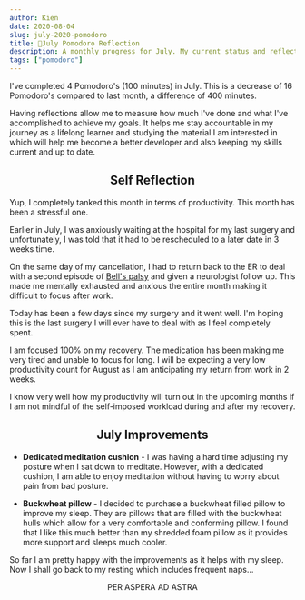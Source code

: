 ```yaml
---
author: Kien
date: 2020-08-04
slug: july-2020-pomodoro
title: 🍅July Pomodoro Reflection 
description: A monthly progress for July. My current status and reflection on my productivity, goals and achievements.
tags: ["pomodoro"]
---
```



<PomodoroChartJuly/>

I've completed 4 Pomodoro's (100 minutes) in July. This is a decrease of 16 Pomodoro's compared to last month, a difference of 400 minutes. 

Having reflections allow me to measure how much I've done and what I've accomplished to achieve my goals. It helps me stay accountable in my journey as a lifelong learner and studying the material I am interested in which will help me become a better developer and also keeping my skills current and up to date.

<PomodoroDonutJuly/>

## <center>Self Reflection</center>
Yup, I completely tanked this month in terms of productivity. This month has been a stressful one.

Earlier in July, I was anxiously waiting at the hospital for my last surgery and unfortunately, I was told that it had to be rescheduled to a later date in 3 weeks time. 

On the same day of my cancellation, I had to return back to the ER to deal with a second episode of [Bell's palsy](/096-bells-palsy) and given a neurologist follow up. This made me mentally exhausted and anxious the entire month making it difficult to focus after work.

Today has been a few days since my surgery and it went well. I'm hoping this is the last surgery I will ever have to deal with as I feel completely spent.

I am focused 100% on my recovery. The medication has been making me very tired and unable to focus for long. I will be expecting a very low productivity count for August as I am anticipating my return from work in 2 weeks. 

I know very well how my productivity will turn out in the upcoming months if I am not mindful of the self-imposed workload during and after my recovery.

## <center>July Improvements</center>

- <strong>Dedicated meditation cushion</strong> - I was having a hard time adjusting my posture when I sat down to meditate. However, with a dedicated cushion, I am able to enjoy meditation without having to worry about pain from bad posture.

- <strong>Buckwheat pillow</strong> - I decided to purchase a buckwheat filled pillow to improve my sleep. They are pillows that are filled with the buckwheat hulls which allow for a very comfortable and conforming pillow. I found that I like this much better than my shredded foam pillow as it provides more support and sleeps much cooler.

So far I am pretty happy with the improvements as it helps with my sleep. Now I shall go back to my resting which includes frequent naps...

<center><p>PER ASPERA AD ASTRA</p></center>


